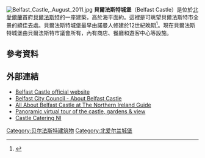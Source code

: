 [[Image:Belfast_Castle,_August_2011.jpg|thumb]]
'''貝爾法斯特城堡'''（Belfast Castle）是位於[[北愛爾蘭|北愛爾蘭]]首府[[貝爾法斯特|貝爾法斯特]]的一座建築，高於海平面約{{convert|400|ft|m}}。這裡是可眺望貝爾法斯特市全景的絕佳去處。貝爾法斯特城堡最早由諾曼人修建於12世紀晚期<ref>{{Cite web |url=http://www.belfastcity.gov.uk/belfastcastle/history.asp |title=Belfast Castle: History |access-date=2016-07-17 |archive-url=https://web.archive.org/web/20130727140440/http://www.belfastcity.gov.uk/belfastcastle/history.asp |archive-date=2013-07-27 |dead-url=yes }}</ref>。現在貝爾法斯特城堡由貝爾法斯特市議會所有，內有商店、餐廳和遊客中心等設施。
==參考資料==
{{Reflist}}
==外部連結==
{{Commons category|Belfast Castle}}
*[http://www.belfastcastle.co.uk Belfast Castle official website] {{Wayback|url=http://www.belfastcastle.co.uk/ |date=20210120103905 }}
*[https://web.archive.org/web/20070929124222/http://www.belfastcity.gov.uk/belfastcastle/index.asp?menuitem=about Belfast City Council - About Belfast Castle]
*[https://web.archive.org/web/20110929002655/http://www.thenorthernirelandguide.co.uk/blog/gerard-mcgarry/all-about-belfast-castle All About Belfast Castle at The Northern Ireland Guide]
*[https://web.archive.org/web/20100709053937/http://www.360travelguide.com/360VirtualTour.asp?iCode=bfs01 Panoramic virtual tour of the castle, gardens & view]
*[https://web.archive.org/web/20120101182740/http://www.castlecateringni.co.uk/ Castle Catering NI]
{{coord|54.642804|N|5.942139|W|region:GB_type:landmark|display=title}}
[[Category:贝尔法斯特建筑物|Category:贝尔法斯特建筑物]]
[[Category:北爱尔兰城堡|Category:北爱尔兰城堡]]